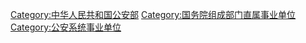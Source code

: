 [[Category:中华人民共和国公安部|Category:中华人民共和国公安部]]
[[Category:国务院组成部门直属事业单位|Category:国务院组成部门直属事业单位]]
[[Category:公安系统事业单位|Category:公安系统事业单位]]